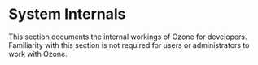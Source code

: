 # System Internals


This section documents the internal workings of Ozone for developers. Familiarity with this section is not required for users or administrators to work with Ozone.

<DocCardList/>
